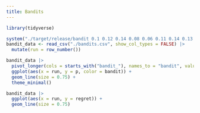 ```yaml
---
title: Bandits
---
```


```r
library(tidyverse)
```

```r
system("./target/release/bandit 0.1 0.12 0.14 0.08 0.06 0.11 0.14 0.13 0.15 0.12 50000 epsilon 0.1 > bandits.csv")
bandit_data <- read_csv("./bandits.csv", show_col_types = FALSE) |>
  mutate(run = row_number())

bandit_data |>
  pivot_longer(cols = starts_with("bandit_"), names_to = "bandit", values_to = "p") |>
  ggplot(aes(x = run, y = p, color = bandit)) +
  geom_line(size = 0.75) +
  theme_minimal()

bandit_data |>
  ggplot(aes(x = run, y = regret)) +
  geom_line(size = 0.75)
```